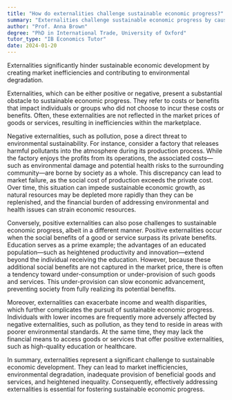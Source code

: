 ```yaml
---
title: "How do externalities challenge sustainable economic progress?"
summary: "Externalities challenge sustainable economic progress by causing market inefficiencies and environmental degradation."
author: "Prof. Anna Brown"
degree: "PhD in International Trade, University of Oxford"
tutor_type: "IB Economics Tutor"
date: 2024-01-20
---
```


Externalities significantly hinder sustainable economic development by creating market inefficiencies and contributing to environmental degradation.

Externalities, which can be either positive or negative, present a substantial obstacle to sustainable economic progress. They refer to costs or benefits that impact individuals or groups who did not choose to incur these costs or benefits. Often, these externalities are not reflected in the market prices of goods or services, resulting in inefficiencies within the marketplace.

Negative externalities, such as pollution, pose a direct threat to environmental sustainability. For instance, consider a factory that releases harmful pollutants into the atmosphere during its production process. While the factory enjoys the profits from its operations, the associated costs—such as environmental damage and potential health risks to the surrounding community—are borne by society as a whole. This discrepancy can lead to market failure, as the social cost of production exceeds the private cost. Over time, this situation can impede sustainable economic growth, as natural resources may be depleted more rapidly than they can be replenished, and the financial burden of addressing environmental and health issues can strain economic resources.

Conversely, positive externalities can also pose challenges to sustainable economic progress, albeit in a different manner. Positive externalities occur when the social benefits of a good or service surpass its private benefits. Education serves as a prime example; the advantages of an educated population—such as heightened productivity and innovation—extend beyond the individual receiving the education. However, because these additional social benefits are not captured in the market price, there is often a tendency toward under-consumption or under-provision of such goods and services. This under-provision can slow economic advancement, preventing society from fully realizing its potential benefits.

Moreover, externalities can exacerbate income and wealth disparities, which further complicates the pursuit of sustainable economic progress. Individuals with lower incomes are frequently more adversely affected by negative externalities, such as pollution, as they tend to reside in areas with poorer environmental standards. At the same time, they may lack the financial means to access goods or services that offer positive externalities, such as high-quality education or healthcare.

In summary, externalities represent a significant challenge to sustainable economic development. They can lead to market inefficiencies, environmental degradation, inadequate provision of beneficial goods and services, and heightened inequality. Consequently, effectively addressing externalities is essential for fostering sustainable economic progress.
    